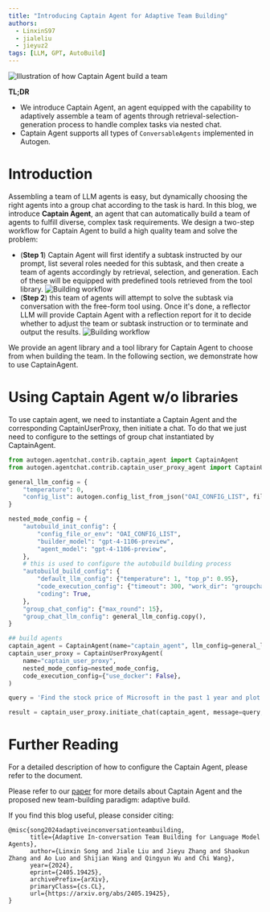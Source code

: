 ```yaml
---
title: "Introducing Captain Agent for Adaptive Team Building"
authors:
  - LinxinS97
  - jialeliu
  - jieyuz2
tags: [LLM, GPT, AutoBuild]
---
```

![Illustration of how Captain Agent build a team](img/overall.png)

**TL;DR**
- We introduce Captain Agent, an agent equipped with the capability to adaptively assemble a team of agents through retrieval-selection-generation process to handle complex tasks via nested chat.
- Captain Agent supports all types of `ConversableAgents` implemented in Autogen.


# Introduction

Assembling a team of LLM agents is easy, but dynamically choosing the right agents into a group chat according to the task is hard. In this blog, we introduce **Captain Agent**, an agent that can automatically build a team of agents to fulfill diverse, complex task requirements.
We design a two-step workflow for Captain Agent to build a high quality team and solve the problem:
- (**Step 1**) Captain Agent will first identify a subtask instructed by our prompt, list several roles needed for this subtask, and then create a team of agents accordingly by retrieval, selection, and generation. Each of these will be equipped with predefined tools retrieved from the tool library.
![Building workflow](img/build.png)
- (**Step 2**) this team of agents will attempt to solve the subtask via conversation with the free-form tool using. Once it's done, a reflector LLM will provide Captain Agent with a reflection report for it to decide whether to adjust the team or subtask instruction or to terminate and output the results.
![Building workflow](img/chat.png)

We provide an agent library and a tool library for Captain Agent to choose from when building the team. In the following section, we demonstrate how to use CaptainAgent.

# Using Captain Agent w/o libraries
To use captain agent, we need to instantiate a Captain Agent and the corresponding CaptainUserProxy, then initiate a chat. To do that we just need to configure to the settings of group chat instantiated by CaptainAgent.

```python
from autogen.agentchat.contrib.captain_agent import CaptainAgent
from autogen.agentchat.contrib.captain_user_proxy_agent import CaptainUserProxyAgent

general_llm_config = {
    "temperature": 0,
    "config_list": autogen.config_list_from_json("OAI_CONFIG_LIST", filter_dict={"model": ["gpt-4-1106-preview"]}),
}

nested_mode_config = {
    "autobuild_init_config": {
        "config_file_or_env": "OAI_CONFIG_LIST",
        "builder_model": "gpt-4-1106-preview",
        "agent_model": "gpt-4-1106-preview",
    },
    # this is used to configure the autobuild building process
    "autobuild_build_config": {
        "default_llm_config": {"temperature": 1, "top_p": 0.95},
        "code_execution_config": {"timeout": 300, "work_dir": "groupchat", "last_n_messages": 1},
        "coding": True,
    },
    "group_chat_config": {"max_round": 15},
    "group_chat_llm_config": general_llm_config.copy(),
}

## build agents
captain_agent = CaptainAgent(name="captain_agent", llm_config=general_llm_config)
captain_user_proxy = CaptainUserProxyAgent(
    name="captain_user_proxy",
    nested_mode_config=nested_mode_config,
    code_execution_config={"use_docker": False},
)

query = 'Find the stock price of Microsoft in the past 1 year and plot a line chart to show the trend. Save the line chart as "microsoft_stock_price.png".'

result = captain_user_proxy.initiate_chat(captain_agent, message=query, max_turns=3)
```

# Further Reading
For a detailed description of how to configure the Captain Agent, please refer to the document.

Please refer to our [paper](https://arxiv.org/pdf/2405.19425) for more details about Captain Agent and the proposed new team-building paradigm: adaptive build.

If you find this blog useful, please consider citing:
```
@misc{song2024adaptiveinconversationteambuilding,
      title={Adaptive In-conversation Team Building for Language Model Agents},
      author={Linxin Song and Jiale Liu and Jieyu Zhang and Shaokun Zhang and Ao Luo and Shijian Wang and Qingyun Wu and Chi Wang},
      year={2024},
      eprint={2405.19425},
      archivePrefix={arXiv},
      primaryClass={cs.CL},
      url={https://arxiv.org/abs/2405.19425},
}
```
